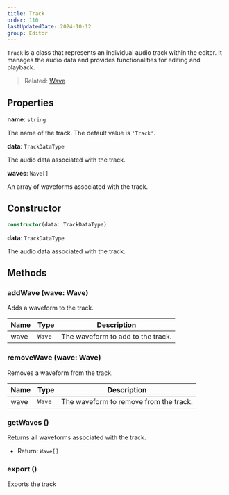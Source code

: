 ```yaml
---
title: Track
order: 110
lastUpdatedDate: 2024-10-12
group: Editor
---
```


`Track` is a class that represents an individual audio track within the editor. It manages the audio data and provides functionalities for editing and playback.

> Related: [Wave](/docs/editor/wave)

## Properties

**name**: `string`

The name of the track. The default value is `'Track'`.

**data**: `TrackDataType`

The audio data associated with the track.

**waves**: `Wave[]`

An array of waveforms associated with the track.

## Constructor

```typescript
constructor(data: TrackDataType)
```

**data**: `TrackDataType`

The audio data associated with the track.

## Methods

### addWave (wave: Wave)

Adds a waveform to the track.

| Name | Type   | Description                       |
| ---- | ------ | --------------------------------- |
| wave | `Wave` | The waveform to add to the track. |

### removeWave (wave: Wave)

Removes a waveform from the track.

| Name | Type   | Description                            |
| ---- | ------ | -------------------------------------- |
| wave | `Wave` | The waveform to remove from the track. |

### getWaves ()

Returns all waveforms associated with the track.

- Return: `Wave[]`

### export ()

Exports the track
